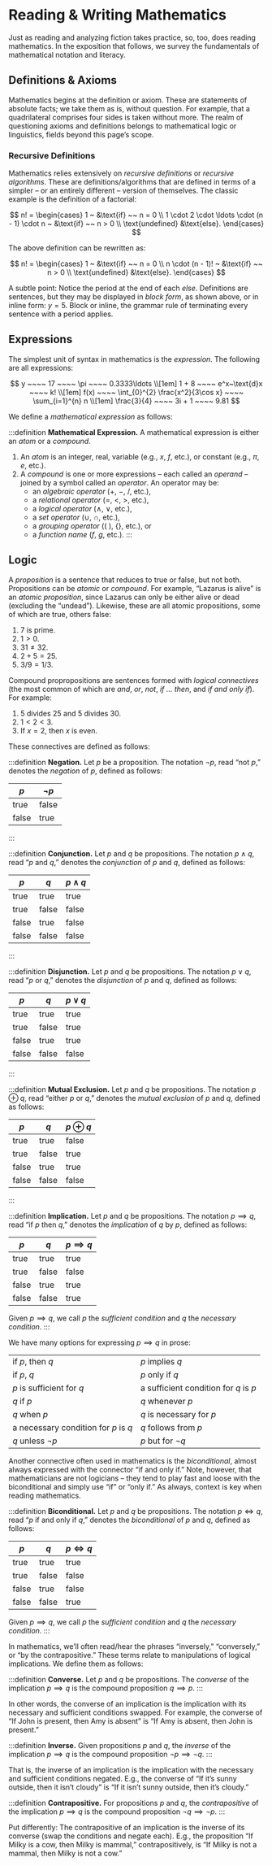 # Reading & Writing Mathematics

Just as reading and analyzing fiction takes practice, so, too, does reading mathematics. In the exposition that follows, we survey the fundamentals of mathematical notation and literacy.

## Definitions & Axioms
Mathematics begins at the definition or axiom. These are statements of absolute facts; we take them as is, without question. For example, that a quadrilateral comprises four sides is taken without more. The realm of questioning axioms and definitions belongs to mathematical logic or linguistics, fields beyond this page’s scope.

### Recursive Definitions
Mathematics relies extensively on _recursive definitions_ or _recursive algorithms_. These are definitions/algorithms that are defined in terms of a simpler – or an entirely different – version of themselves. The classic example is the definition of a factorial:

$$
	n! = \begin{cases}
		1 ~ &\text{if} ~~ n = 0 \\
		1 \cdot 2 \cdot \ldots \cdot (n - 1) \cdot n ~ &\text{if} ~~ n > 0 \\
		\text{undefined} &\text{else}.
	\end{cases}
$$

The above definition can be rewritten as:


$$
	n! = \begin{cases}
		1 ~ &\text{if} ~~ n = 0 \\
		n \cdot (n - 1)! ~ &\text{if} ~~ n > 0 \\
		\text{undefined} &\text{else}.
	\end{cases}
$$

A subtle point: Notice the period at the end of each _else_. Definitions are sentences, but they may be displayed in _block form_, as shown above, or in inline form: ${y = 5.}$ Block or inline, the grammar rule of terminating every sentence with a period applies.

## Expressions
The simplest unit of syntax in mathematics is the _expression_. The following are all expressions:

$$
	y ~~~~ 17 ~~~~ \pi ~~~~ 0.3333\ldots \\[1em]
	1 + 8 ~~~~ e^x~\text{d}x ~~~~ k! \\[1em]
	f(x) ~~~~ \int_{0}^{2} \frac{x^2}{3\cos x} ~~~~ \sum_{i=1}^{n} n \\[1em]
	\frac{3}{4} ~~~~ 3i + 1 ~~~~ 9.81
$$

We define a _mathematical expression_ as follows:

:::definition
__Mathematical Expression.__ A mathematical expression is either an _atom_ or a _compound_.

1. An _atom_ is an integer, real, variable (e.g., ${x,}$ ${f,}$ etc.), or constant (e.g., ${\pi,}$ ${e,}$ etc.).
2. A _compound_ is one or more expressions – each called an _operand_ – joined by a symbol called an _operator_. An operator may be:
	- an _algebraic operator_ (${+,}$ ${-}$, ${/}$, etc.),
	- a _relational operator_ (${=,}$ ${\lt,}$ ${\gt}$, etc.),
	- a _logical operator_ (${\land}$, ${\lor}$, etc.),
	- a _set operator_ (${\cup}$, ${\cap}$, etc.),
	- a _grouping operator_ (${(~)}$, ${\lbrace\rbrace}$, etc.), or
	- a _function name_ (${f,}$ ${g,}$ etc.).
:::

## Logic
A _proposition_ is a sentence that reduces to true or false, but not both. Propositions can be _atomic_ or _compound_. For example, “Lazarus is alive” is an _atomic proposition_, since Lazarus can only be either alive or dead (excluding the “undead”). Likewise, these are all atomic propositions, some of which are true, others false:

1. 7 is prime.
2. ${1 \gt 0.}$
3. ${31 \neq 32.}$
4. ${2 + 5 = 25.}$
6. ${3/9 = 1/3.}$

Compound propropositions are sentences formed with _logical connectives_ (the most common of which are _and_, _or_, _not_, _if ... then_, and _if and only if_). For example:

1. 5 divides 25 and 5 divides 30.
2. ${1 \lt 2 \lt 3.}$
3. If ${x = 2,}$ then ${x}$ is even.

These connectives are defined as follows:

:::definition
__Negation.__ Let ${p}$ be a proposition. The notation ${\neg p,}$ read “not ${p,}$” denotes the _negation_ of ${p,}$ defined as follows:

| ${p}$ | ${\neg p}$ |
| ----- | ---------- |
| true  | false      |
| false | true       |
:::

:::definition
__Conjunction.__ Let ${p}$ and ${q}$ be propositions. The notation ${p \land q,}$ read “${p}$ and ${q,}$” denotes the _conjunction_ of ${p}$ and ${q,}$ defined as follows:

| ${p}$ | ${q}$ | ${p \land q}$ |
| ----- | ----- | ------------- |
| true  | true  | true          |
| true  | false | false         |
| false | true  | false         |
| false | false | false         |
:::



:::definition
__Disjunction.__ Let ${p}$ and ${q}$ be propositions. The notation ${p \lor q,}$ read “${p}$ or ${q,}$” denotes the _disjunction_ of ${p}$ and ${q,}$ defined as follows:

| ${p}$ | ${q}$ | ${p \lor q}$ |
| ----- | ----- | ------------ |
| true  | true  | true         |
| true  | false | true         |
| false | true  | true         |
| false | false | false        |
:::


:::definition
__Mutual Exclusion.__ Let ${p}$ and ${q}$ be propositions. The notation ${p \oplus q,}$ read “either ${p}$ or ${q,}$” denotes the _mutual exclusion_ of ${p}$ and ${q,}$ defined as follows:

| ${p}$ | ${q}$ | ${p \oplus q}$ |
| ----- | ----- | -------------- |
| true  | true  | false          |
| true  | false | true           |
| false | true  | true           |
| false | false | false          |
:::


:::definition
__Implication.__ Let ${p}$ and ${q}$ be propositions. The notation ${p \implies q,}$ read “if ${p}$ then ${q,}$” denotes the _implication_ of ${q}$ by ${p,}$ defined as follows:

| ${p}$ | ${q}$ | ${p \implies q}$ |
| ----- | ----- | ---------------- |
| true  | true  | true             |
| true  | false | false            |
| false | true  | true             |
| false | false | true             |

Given ${p \implies q,}$ we call ${p}$ the _sufficient condition_ and ${q}$ the _necessary condition_.
:::

We have many options for expressing ${p \implies q}$ in prose:

|                                          |                                           |
| ---------------------------------------- | ----------------------------------------- |
| if ${p,}$ then ${q}$                     | ${p}$ implies ${q}$                       |
| if ${p,}$ ${q}$                          | ${p}$ only if ${q}$                       |
| ${p}$ is sufficient for ${q}$            | a sufficient condition for ${q}$ is ${p}$ |
| ${q}$ if ${p}$                           | ${q}$ whenever ${p}$                      |
| ${q}$ when ${p}$                         | ${q}$ is necessary for ${p}$              |
| a necessary condition for ${p}$ is ${q}$ | ${q}$ follows from ${p}$                  |
| ${q}$ unless ${\neg p}$                  | ${p}$ but for ${\neg q}$                  |

Another connective often used in mathematics is the _biconditional_, almost always expressed with the connector “if and only if.” Note, however, that mathematicians are not logicians – they tend to play fast and loose with the biconditional and simply use “if” or “only if.” As always, context is key when reading mathematics.

:::definition
__Biconditional.__ Let ${p}$ and ${q}$ be propositions. The notation ${p \iff q,}$ read “${p}$ if and only if ${q,}$” denotes the _biconditional_ of ${p}$ and ${q,}$ defined as follows:

| ${p}$ | ${q}$ | ${p \iff q}$ |
| ----- | ----- | ------------ |
| true  | true  | true         |
| true  | false | false        |
| false | true  | false        |
| false | false | true         |

Given ${p \implies q,}$ we call ${p}$ the _sufficient condition_ and ${q}$ the _necessary condition_.
:::

In mathematics, we’ll often read/hear the phrases “inversely,” “conversely,” or “by the contrapositive.” These terms relate to manipulations of logical implications. We define them as follows:

:::definition
__Converse.__ Let ${p}$ and ${q}$ be propositions. The _converse_ of the implication ${p \implies q}$ is the compound proposition ${q \implies p.}$
:::

In other words, the converse of an implication is the implication with its necessary and sufficient conditions swapped. For example, the converse of “If John is present, then Amy is absent” is “If Amy is absent, then John is present.”

:::definition
__Inverse.__ Given propositions ${p}$ and ${q,}$ the _inverse_ of the implication ${p \implies q}$ is the compound proposition ${\neg p \implies \neg q.}$
:::

That is, the inverse of an implication is the implication with the necessary and sufficient conditions negated. E.g., the converse of “If it’s sunny outside, then it isn’t cloudy” is “If it isn’t sunny outside, then it’s cloudy.”

:::definition
__Contrapositive.__ For propositions ${p}$ and ${q,}$ the _contrapositive_ of the implication ${p \implies q}$ is the compound proposition ${\neg q \implies \neg p.}$
:::

Put differently: The contrapositive of an implication is the inverse of its converse (swap the conditions and negate each). E.g., the proposition “If Milky is a cow, then Milky is mammal,” contrapositively, is “If Milky is not a mammal, then Milky is not a cow.”


